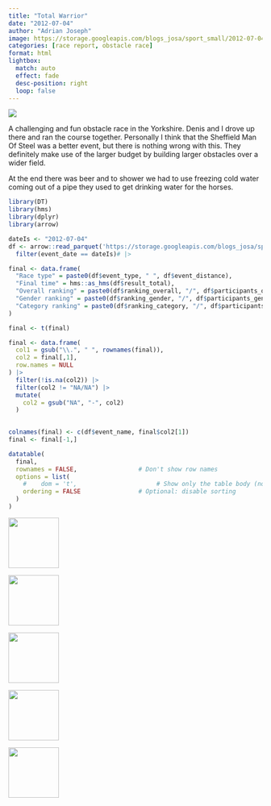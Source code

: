 ```yaml
---
title: "Total Warrior"
date: "2012-07-04"
author: "Adrian Joseph"
image: https://storage.googleapis.com/blogs_josa/sport_small/2012-07-04_TOTAL_WARRIOR/img/00.png
categories: [race report, obstacle race]
format: html
lightbox:
  match: auto
  effect: fade
  desc-position: right
  loop: false
---
```


![](https://storage.googleapis.com/blogs_josa/sport_small/2012-07-04_TOTAL_WARRIOR/img/00.png)

A challenging and fun obstacle race in the Yorkshire. Denis and I drove up there and ran the course together. Personally I think that the Sheffield Man Of Steel was a better event, but there is nothing wrong with this. They definitely make use of the larger budget by building larger obstacles over a wider field.

At the end there was beer and to shower we had to use freezing cold water coming out of a pipe they used to get drinking water for the horses.

```r
library(DT)
library(hms)
library(dplyr)
library(arrow)

dateIs <- "2012-07-04"
df <- arrow::read_parquet('https://storage.googleapis.com/blogs_josa/sport/parquets/main_dataset.parquet') |>
  filter(event_date == dateIs)# |>

final <- data.frame(
  "Race type" = paste0(df$event_type, " ", df$event_distance),
  "Final time" = hms::as_hms(df$result_total),
  "Overall ranking" = paste0(df$ranking_overall, "/", df$participants_overall),
  "Gender ranking" = paste0(df$ranking_gender, "/", df$participants_gender),
  "Category ranking" = paste0(df$ranking_category, "/", df$participants_category)
)

final <- t(final)

final <- data.frame(
  col1 = gsub("\\.", " ", rownames(final)),
  col2 = final[,1], 
  row.names = NULL
) |>
  filter(!is.na(col2)) |>
  filter(col2 != "NA/NA") |>
  mutate(
    col2 = gsub("NA", "-", col2)
  )
  

colnames(final) <- c(df$event_name, final$col2[1])
final <- final[-1,]

datatable(
  final,
  rownames = FALSE,                 # Don't show row names
  options = list(
    #    dom = 't',                      # Show only the table body (no search, no pagination, no header)
    ordering = FALSE                # Optional: disable sorting
  )
)
```

::: {layout-ncol=4}
![](https://storage.googleapis.com/blogs_josa/sport_small/2012-07-04_TOTAL_WARRIOR/img/00.png){ width="100" group="hi" }

![](https://storage.googleapis.com/blogs_josa/sport_small/2012-07-04_TOTAL_WARRIOR/img/01.jpg){ width="100" group="hi" }

![](https://storage.googleapis.com/blogs_josa/sport_small/2012-07-04_TOTAL_WARRIOR/img/02.jpg){ width="100" group="hi" }

![](https://storage.googleapis.com/blogs_josa/sport_small/2012-07-04_TOTAL_WARRIOR/img/03.jpg){ width="100" group="hi" }

![](https://storage.googleapis.com/blogs_josa/sport_small/2012-07-04_TOTAL_WARRIOR/img/04.jpg){ width="100" group="hi" }


:::
